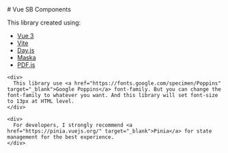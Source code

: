 
<Meta title="Home" />

<div className="sb-container">
  <div className='sb-section-title'>
    # Vue SB Components
    <p>This library created using:</p>
    <ul>
      <li>
        <a href="https://vuejs.org/guide/introduction.html" target="_blank">Vue 3</a>
      </li>
      <li>
        <a href="https://vitejs.dev/" target="_blank">Vite</a>
      </li>
      <li>
        <a href="https://day.js.org/" target="_blank">Day.js</a>
      </li>
      <li>
        <a
          href="https://beholdr.github.io/maska/#/"
          target="_blank"
        >Maska</a>
      </li>
      <li>
        <a href="https://mozilla.github.io/pdf.js/" target="_blank"
        >PDF.js</a>
      </li>
    </ul>

    <div>
      This library use <a href="https://fonts.google.com/specimen/Poppins" target="_blank">Google Poppins</a> font-family. But you can change the font-family to whatever you want. And this library will set font-size to 13px at HTML level.
    </div>

    <div>
      For developers, I strongly recommend <a href="https://pinia.vuejs.org/" target="_blank">Pinia</a> for state management for the best experience.
    </div>

  </div>
</div>
<style>
	{`
  .sb-container {
    margin-bottom: 48px;
  }

.sb-section {
width: 100%;
display: flex;
flex-direction: row;
gap: 20px;
}

img {
object-fit: cover;
}

.sb-section-title {
margin-bottom: 32px;
}

.sb-section a:not(h1 a, h2 a, h3 a) {
font-size: 14px;
}

.sb-section-item, .sb-grid-item {
flex: 1;
display: flex;
flex-direction: column;
}

.sb-section-item-heading {
padding-top: 20px !important;
padding-bottom: 5px !important;
margin: 0 !important;
}
.sb-section-item-paragraph {
margin: 0;
padding-bottom: 10px;
}

.sb-chevron {
margin-left: 5px;
}

.sb-features-grid {
display: grid;
grid-template-columns: repeat(2, 1fr);
grid-gap: 32px 20px;
}

.sb-socials {
display: grid;
grid-template-columns: repeat(4, 1fr);
}

.sb-socials p {
margin-bottom: 10px;
}

.sb-explore-image {
max-height: 32px;
align-self: flex-start;
}

.sb-addon {
width: 100%;
display: flex;
align-items: center;
position: relative;
background-color: #EEF3F8;
border-radius: 5px;
border: 1px solid rgba(0, 0, 0, 0.05);
background: #EEF3F8;
height: 180px;
margin-bottom: 48px;
overflow: hidden;
}

.sb-addon-text {
padding-left: 48px;
max-width: 240px;
}

.sb-addon-text h4 {
padding-top: 0px;
}

.sb-addon-img {
position: absolute;
left: 345px;
top: 0;
height: 100%;
width: 200%;
overflow: hidden;
}

.sb-addon-img img {
width: 650px;
transform: rotate(-15deg);
margin-left: 40px;
margin-top: -72px;
box-shadow: 0 0 1px rgba(255, 255, 255, 0);
backface-visibility: hidden;
}

@media screen and (max-width: 800px) {
.sb-addon-img {
left: 300px;
}
}

@media screen and (max-width: 600px) {
.sb-section {
flex-direction: column;
}

    .sb-features-grid {
      grid-template-columns: repeat(1, 1fr);
    }

    .sb-socials {
      grid-template-columns: repeat(2, 1fr);
    }

    .sb-addon {
      height: 280px;
      align-items: flex-start;
      padding-top: 32px;
      overflow: hidden;
    }

    .sb-addon-text {
      padding-left: 24px;
    }

    .sb-addon-img {
      right: 0;
      left: 0;
      top: 130px;
      bottom: 0;
      overflow: hidden;
      height: auto;
      width: 124%;
    }

    .sb-addon-img img {
      width: 1200px;
      transform: rotate(-12deg);
      margin-left: 0;
      margin-top: 48px;
      margin-bottom: -40px;
      margin-left: -24px;
    }

}
`}

</style>
